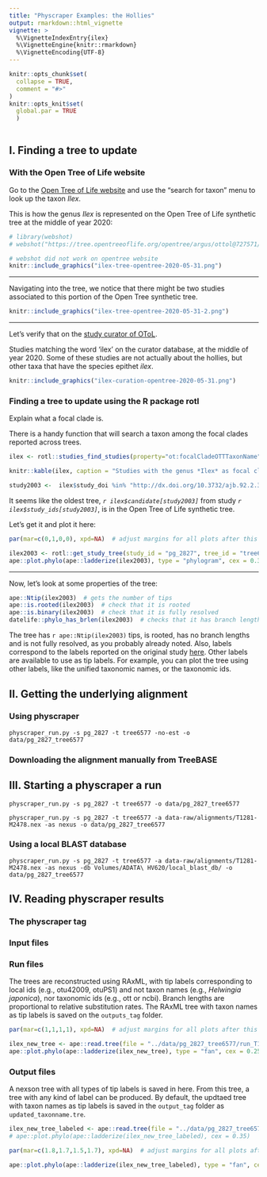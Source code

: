 ```yaml
---
title: "Physcraper Examples: the Hollies"
output: rmarkdown::html_vignette
vignette: >
  %\VignetteIndexEntry{ilex}
  %\VignetteEngine{knitr::rmarkdown}
  %\VignetteEncoding{UTF-8}
---
```


```r
knitr::opts_chunk$set(
  collapse = TRUE,
  comment = "#>"
)
knitr::opts_knit$set(
  global.par = TRUE
  )
```

```r

```
## I. Finding a tree to update

### With the Open Tree of Life website

Go to the [Open Tree of Life website](https://tree.opentreeoflife.org/opentree/argus/opentree12.3@ott93302) and use the "search for taxon" menu to look up the taxon *Ilex*.

This is how the genus *Ilex* is represented on the Open Tree of Life synthetic tree at the middle of year 2020:

```r
# library(webshot)
# webshot("https://tree.opentreeoflife.org/opentree/argus/ottol@727571/Ilex", "ilex-tree-opentree.png")

# webshot did not work on opentree website
knitr::include_graphics("ilex-tree-opentree-2020-05-31.png")
```

***

Navigating into the tree, we notice that there might be two studies associated to this portion of the Open Tree synthetic tree.

```r

knitr::include_graphics("ilex-tree-opentree-2020-05-31-2.png")
```

***

Let's verify that on the [study curator of OToL](https://tree.opentreeoflife.org/curator).

Studies matching the word 'ilex' on the curator database, at the middle of year 2020. Some of these studies are not actually about the hollies, but other taxa that have the species epithet *ilex*.

```r
knitr::include_graphics("ilex-curation-opentree-2020-05-31.png")
```

### Finding a tree to update using the R package rotl

<!-- ```{r} -->
<!-- ilex <- rotl::tnrs_match_names(names = "ilex") -->
<!-- ``` -->

<!-- ```{r, results='asis', echo=FALSE} -->
<!-- knitr::kable(ilex, caption = "Taxonomic Name Resolution information for the genus *Ilex*") -->
<!-- ``` -->

<!-- Can we use the *OTT id* to get some trees or studies? -->

<!-- ```{r} -->
<!-- rotl::studies_properties() -->
<!-- ``` -->

Explain what a focal clade is.

There is a handy function that will search a taxon among the focal clades reported across trees.

```r
ilex <- rotl::studies_find_studies(property="ot:focalCladeOTTTaxonName", value="Ilex")
```

```r
knitr::kable(ilex, caption = "Studies with the genus *Ilex* as focal clade.")
```
```r
study2003 <-  ilex$study_doi %in% "http://dx.doi.org/10.3732/ajb.92.2.352"
```

It seems like the oldest tree, *`r ilex$candidate[study2003]`* from study *`r ilex$study_ids[study2003]`*, is in the Open Tree of Life synthetic tree.

Let's get it and plot it here:

```r
par(mar=c(0,1,0,0), xpd=NA)  # adjust margins for all plots after this
```
```r
ilex2003 <- rotl::get_study_tree(study_id = "pg_2827", tree_id = "tree6577")
ape::plot.phylo(ape::ladderize(ilex2003), type = "phylogram", cex = 0.3, label.offset = 1, edge.width = 0.5) 
```

*** 

Now, let's look at some properties of the tree:

```r
ape::Ntip(ilex2003)  # gets the number of tips
ape::is.rooted(ilex2003)  # check that it is rooted
ape::is.binary(ilex2003)  # check that it is fully resolved
datelife::phylo_has_brlen(ilex2003)  # checks that it has branch lengths
```
The tree has `r ape::Ntip(ilex2003)` tips, is rooted, has no branch lengths and is not fully resolved, as you probably already noted. Also, labels correspond to the labels reported on the original study [here](`r ilex$study_doi[study2003]`). Other labels are available to use as tip labels. For example, you can plot the tree using other labels, like the unified taxonomic names, or the taxonomic ids.


## II. Getting the underlying alignment

### Using physcraper

```
physcraper_run.py -s pg_2827 -t tree6577 -no-est -o data/pg_2827_tree6577
```

### Downloading the alignment manually from TreeBASE



## III. Starting a physcraper a run


```
physcraper_run.py -s pg_2827 -t tree6577 -o data/pg_2827_tree6577
```

```
physcraper_run.py -s pg_2827 -t tree6577 -a data-raw/alignments/T1281-M2478.nex -as nexus -o data/pg_2827_tree6577
```

### Using a local BLAST database

```
physcraper_run.py -s pg_2827 -t tree6577 -a data-raw/alignments/T1281-M2478.nex -as nexus -db Volumes/ADATA\ HV620/local_blast_db/ -o data/pg_2827_tree6577 
```

## IV. Reading physcraper results

### The physcraper tag

### Input files

### Run files

The trees are reconstructed using RAxML, with tip labels corresponding to local ids (e.g., otu42009, otuPS1) and not taxon names (e.g., *Helwingia japonica*), nor taxonomic ids (e.g., ott or ncbi). Branch lengths are proportional to relative substitution rates.
The RAxML tree with taxon names as tip labels is saved on the `outputs_tag` folder.

```r
par(mar=c(1,1,1,1), xpd=NA)  # adjust margins for all plots after this
```
```r
ilex_new_tree <- ape::read.tree(file = "../data/pg_2827_tree6577/run_T1281-M2478/RAxML_bestTree.2020-06-02")
ape::plot.phylo(ape::ladderize(ilex_new_tree), type = "fan", cex = 0.25, label.offset = 0.02, edge.width = 0.5)
```

### Output files

A nexson tree with all types of tip labels is saved in here.
From this tree, a tree with any kind of label can be produced.
By default, the updtaed tree with taxon names as tip labels is saved 
in the `output_tag` folder as `updated_taxonname.tre`.


```r
ilex_new_tree_labeled <- ape::read.tree(file = "../data/pg_2827_tree6577/outputs_T1281-M2478/updated_taxonname.tre")
# ape::plot.phylo(ape::ladderize(ilex_new_tree_labeled), cex = 0.35)
```
```r
par(mar=c(1.8,1.7,1.5,1.7), xpd=NA)  # adjust margins for all plots after this
```
```r
ape::plot.phylo(ape::ladderize(ilex_new_tree_labeled), type = "fan", cex = 0.2, label.offset = 0.02, edge.width = 0.5)
```
